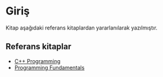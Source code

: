 # Giriş

Kitap aşağıdaki referans kitaplardan yararlanılarak yazılmıştır.





## Referans kitaplar

- [C++ Programming](https://en.wikibooks.org/wiki/C%2B%2B_Programming)
- [Programming Fundamentals](https://en.wikibooks.org/wiki/Programming_Fundamentals)
